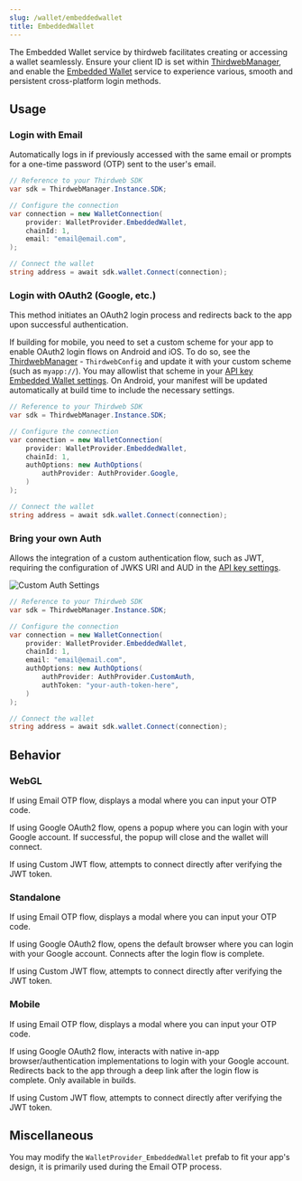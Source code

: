 ```yaml
---
slug: /wallet/embeddedwallet
title: EmbeddedWallet
---
```


The Embedded Wallet service by thirdweb facilitates creating or accessing a wallet seamlessly. Ensure your client ID is set within [ThirdwebManager](/unity/thirdwebmanager), and enable the [Embedded Wallet](/embedded-wallet) service to experience various, smooth and persistent cross-platform login methods.

## Usage

### Login with Email

Automatically logs in if previously accessed with the same email or prompts for a one-time password (OTP) sent to the user's email.

```csharp
// Reference to your Thirdweb SDK
var sdk = ThirdwebManager.Instance.SDK;

// Configure the connection
var connection = new WalletConnection(
    provider: WalletProvider.EmbeddedWallet,
    chainId: 1,
    email: "email@email.com",
);

// Connect the wallet
string address = await sdk.wallet.Connect(connection);
```

### Login with OAuth2 (Google, etc.)

This method initiates an OAuth2 login process and redirects back to the app upon successful authentication.

If building for mobile, you need to set a custom scheme for your app to enable OAuth2 login flows on Android and iOS.
To do so, see the [ThirdwebManager](/unity/thirdwebmanager) - `ThirdwebConfig` and update it with your custom scheme (such as `myapp://`).
You may allowlist that scheme in your [API key Embedded Wallet settings](https://thirdweb.com/create-api-key). On Android, your manifest will be updated automatically at build time to include the necessary settings.

```csharp
// Reference to your Thirdweb SDK
var sdk = ThirdwebManager.Instance.SDK;

// Configure the connection
var connection = new WalletConnection(
    provider: WalletProvider.EmbeddedWallet,
    chainId: 1,
    authOptions: new AuthOptions(
        authProvider: AuthProvider.Google,
    )
);

// Connect the wallet
string address = await sdk.wallet.Connect(connection);
```

### Bring your own Auth

Allows the integration of a custom authentication flow, such as JWT, requiring the configuration of JWKS URI and AUD in the [API key settings](https://thirdweb.com/create-api-key).

![Custom Auth Settings](../assets/jwt_auth_settings.png)

```csharp
// Reference to your Thirdweb SDK
var sdk = ThirdwebManager.Instance.SDK;

// Configure the connection
var connection = new WalletConnection(
    provider: WalletProvider.EmbeddedWallet,
    chainId: 1,
    email: "email@email.com",
    authOptions: new AuthOptions(
        authProvider: AuthProvider.CustomAuth,
        authToken: "your-auth-token-here",
    )
);

// Connect the wallet
string address = await sdk.wallet.Connect(connection);
```

## Behavior

### WebGL

If using Email OTP flow, displays a modal where you can input your OTP code.

If using Google OAuth2 flow, opens a popup where you can login with your Google account. If successful, the popup will close and the wallet will connect.

If using Custom JWT flow, attempts to connect directly after verifying the JWT token.

### Standalone

If using Email OTP flow, displays a modal where you can input your OTP code.

If using Google OAuth2 flow, opens the default browser where you can login with your Google account. Connects after the login flow is complete.

If using Custom JWT flow, attempts to connect directly after verifying the JWT token.

### Mobile

If using Email OTP flow, displays a modal where you can input your OTP code.

If using Google OAuth2 flow, interacts with native in-app browser/authentication implementations to login with your Google account. Redirects back to the app through a deep link after the login flow is complete. Only available in builds.

If using Custom JWT flow, attempts to connect directly after verifying the JWT token.

## Miscellaneous

You may modify the `WalletProvider_EmbeddedWallet` prefab to fit your app's design, it is primarily used during the Email OTP process.
